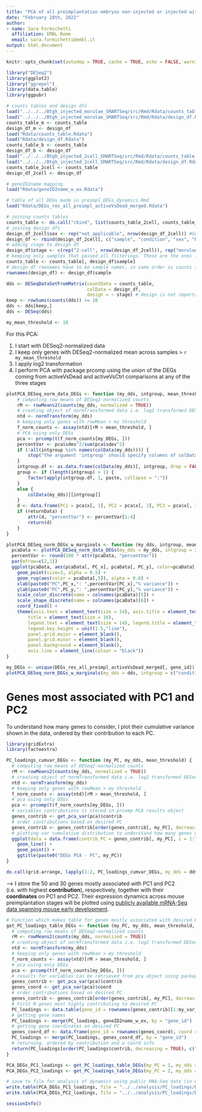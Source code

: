 ```yaml
---
title: "PCA of all preimplantation embryos non-injected or injected with active/deadBtgh"
date: "February 28th, 2022"
author: 
- name: Sara Formichetti
  affiliation: EMBL Rome
  email: sara.formichetti@embl.it
output: html_document
---
```


```r

knitr::opts_chunk$set(autodep = TRUE, cache = TRUE, echo = FALSE, warning = FALSE, message = FALSE, self.contained = TRUE)

```

```r

library("DESeq2")
library(ggplot2)
library("ggrepel")
library(data.table)
library(ggpubr)

```

```r

# counts tables and design dfs
load("../../../Btgh_injected_morulae_SMARTSeq/src/Rmd/Rdata/counts_table.Rdata")
load("../../../Btgh_injected_morulae_SMARTSeq/src/Rmd/Rdata/design_df.Rdata")
counts_table_m <- counts_table
design_df_m <- design_df
load("Rdata/counts_table.Rdata")
load("Rdata/design_df.Rdata")
counts_table_b <- counts_table
design_df_b <- design_df
load("../../../Btgh_injected_2cell_SMARTSeq/src/Rmd/Rdata/counts_table.Rdata")
load("../../../Btgh_injected_2cell_SMARTSeq/src/Rmd/Rdata/design_df.Rdata")
counts_table_2cell <- counts_table
design_df_2cell <- design_df

# geneID2name mapping
load("Rdata/geneID2name_w_ex.Rdata")

# table of all DEGs made in preimpl_DEGs_dynamics.Rmd
load("Rdata/DEGs_res_all_preimpl_activeVsDead_merged.Rdata")

```

```r

# joining counts tables
counts_table <- do.call("cbind", list(counts_table_2cell, counts_table_m, counts_table_b))
# joining design dfs
design_df_2cell$sex <- rep("not_applicable", nrow(design_df_2cell)) #Sex cannot be assigned at the 2-cell stage
design_df <- rbind(design_df_2cell[, c("sample", "condition", "sex", "batch")], design_df_m[, c("sample", "condition", "sex", "batch")], design_df_b[, c("sample", "condition", "sex", "batch")])
# adding stage to design df
design_df$stage <- c(rep("2-cell", nrow(design_df_2cell)), rep("morulae", nrow(design_df_m)), rep("blastocysts", nrow(design_df_b)))
# keeping only samples that passed all filterings. These are the ones left in loaded design dfs
counts_table <- counts_table[, design_df$sample]
# design df rownames have to be sample names, in same order as counts table columns
rownames(design_df) <- design_df$sample

```

```r

dds <- DESeqDataSetFromMatrix(countData = counts_table,
                              colData = design_df,
                              design = ~ stage) # design is not important because I am not testing for Diff Expr
keep <- rowSums(counts(dds)) >= 10
dds <- dds[keep,]
dds <- DESeq(dds)

```

```r

my_mean_threshold <- 10

```

For this PCA:

1. I start with DESeq2-normalized data
2. I keep only genes with DESeq2-normalized mean across samples > `r my_mean_threshold`
3. I apply log2 transformation
4. I perform PCA with package prcomp using the union of the DEGs coming from activeVsDead and activeVsCtrl comparisons at any of the three stages 

```r

plotPCA_DESeq_norm_data_DEGs <- function (my_dds, intgroup, mean_threshold, my_DEGs, returnData = TRUE) {
    # computing row means of DESeq2-normalized counts
    rM <- rowMeans2(counts(my_dds, normalized = TRUE))
    # creating object of normTransformed data i.e. log2 transformed DESeq2-normalized data
    ntd <- normTransform(my_dds)
    # keeping only genes with rowMean > my threshold
    f_norm_counts <- assay(ntd)[rM > mean_threshold, ]
    # PCA using only DEGs
    pca <- prcomp(t(f_norm_counts[my_DEGs, ]))
    percentVar <- pca$sdev^2/sum(pca$sdev^2)
    if (!all(intgroup %in% names(colData(my_dds)))) {
        stop("the argument 'intgroup' should specify columns of colData(dds)")
    }
    intgroup.df <- as.data.frame(colData(my_dds)[, intgroup, drop = FALSE])
    group <- if (length(intgroup) > 1) {
        factor(apply(intgroup.df, 1, paste, collapse = ":"))
    }
    else {
        colData(my_dds)[[intgroup]]
    }
    d <- data.frame(PC1 = pca$x[, 1], PC2 = pca$x[, 2], PC3 = pca$x[, 3], PC4 = pca$x[, 4], intgroup.df, name = colnames(my_dds))
    if (returnData) {
        attr(d, "percentVar") <- percentVar[1:4]
        return(d)
    }
}

plotPCA_DESeq_norm_DEGs_w_marginals <- function (my_dds, intgroup, mean_threshold, my_DEGs, PC_x, PC_y) {
  pcaData <- plotPCA_DESeq_norm_data_DEGs(my_dds = my_dds, intgroup = intgroup, mean_threshold = mean_threshold, my_DEGs = my_DEGs, returnData = TRUE)
  percentVar <- round(100 * attr(pcaData, "percentVar"))
  par(mfrow=c(2,1))
  ggplot(pcaData, aes(pcaData[, PC_x], pcaData[, PC_y], color=pcaData[,5], shape=pcaData[,6])) +
    geom_point(size=3, alpha = 0.5) +
    geom_rug(aes(color = pcaData[,5]), alpha = 0.6) +
    xlab(paste0("PC",PC_x,": ",percentVar[PC_x],"% variance")) +
    ylab(paste0("PC",PC_y,": ",percentVar[PC_y],"% variance")) +
    scale_color_discrete(name = colnames(pcaData)[5]) +
    scale_shape_discrete(name = colnames(pcaData)[6]) +
    coord_fixed() +
    theme(axis.text = element_text(size = 14), axis.title = element_text(size = 16),
        title = element_text(size = 16),
        legend.text = element_text(size = 14), legend.title = element_text(size = 16),
        legend.key.height = unit(1.5,"line"),
        panel.grid.major = element_blank(),
        panel.grid.minor = element_blank(),
        panel.background = element_blank(),
        axis.line = element_line(colour = "black"))
}

```

```r

my_DEGs <- unique(DEGs_res_all_preimpl_activeVsDead_merged[, gene_id])
plotPCA_DESeq_norm_DEGs_w_marginals(my_dds = dds, intgroup = c("condition", "stage"), mean_threshold = my_mean_threshold, my_DEGs = my_DEGs, PC_x = 1, PC_y = 2)

```

# Genes most associated with PC1 and PC2

To understand how many genes to consider, I plot their cumulative variance shown in the data, ordered by their contribution to each PC.

```r

library(gridExtra)
library(factoextra)

PC_loadings_cumvar_DEGs <- function (my_PC, my_dds, mean_threshold) {
  # computing row means of DESeq2-normalized counts
  rM <- rowMeans2(counts(my_dds, normalized = TRUE))
  # creating object of normTransformed data i.e. log2 transformed DESeq2-normalized data
  ntd <- normTransform(my_dds)
  # keeping only genes with rowMean > my threshold
  f_norm_counts <- assay(ntd)[rM > mean_threshold, ]
  # pca using only DEGs
  pca <- prcomp(t(f_norm_counts[my_DEGs, ]))
  # variables contributions is stored in prcomp PCA results object
  genes_contrib <- get_pca_var(pca)$contrib
  # order contributions based on desired PC
  genes_contrib <- genes_contrib[order(genes_contrib[, my_PC], decreasing = TRUE), ]
  # plotting var cumulative distribution to understand how many genes might be relevant to consider
  ggplot(data = data.frame(contrib_PC = genes_contrib[, my_PC], i = 1:length(genes_contrib[, my_PC])), aes(x = i, y = cumsum(contrib_PC))) + 
    geom_line() + 
    geom_point() +
    ggtitle(paste0("DEGs PCA - PC", my_PC))
}

do.call(grid.arrange, lapply(1:2, PC_loadings_cumvar_DEGs, my_dds = dds, mean_threshold = my_mean_threshold))

```

--> I store the 50 and 30 genes mostly associated with PC1 and PC2 (i.e. with highest **contribution**), respectively, together with their **coordinates** on PC1 and PC2. Their expression dynamics across mouse preimplantation stages will be plotted using [publicly available mRNA-Seq data spanning mouse early development](https://boulardlab.github.io/OGlcNAc_early_embryo_Formichetti2023/reports/embryo_public_data_GSE66582_GSE76505_reanalysis/Btgh_PCA_genes_dynamics.html).

```r

# Function which makes table for genes mostly associated with desired PC
get_PC_loadings_table_DEGs <- function (my_PC, my_dds, mean_threshold, my_var_N) {
  # computing row means of DESeq2-normalized counts
  rM <- rowMeans2(counts(my_dds, normalized = TRUE))
  # creating object of normTransformed data i.e. log2 transformed DESeq2-normalized data
  ntd <- normTransform(my_dds)
  # keeping only genes with rowMean > my threshold
  f_norm_counts <- assay(ntd)[rM > mean_threshold, ]
  # pca using only DEGs
  pca <- prcomp(t(f_norm_counts[my_DEGs, ]))
  # results for variables can be retrieved from pca object using package 'factoextra'
  genes_contrib <- get_pca_var(pca)$contrib
  genes_coord <- get_pca_var(pca)$coord
  # order contributions based on desired PC
  genes_contrib <- genes_contrib[order(genes_contrib[, my_PC], decreasing = TRUE), ]
  # First N genes most highly contributing to desired PC
  PC_loadings <- data.table(gene_id = rownames(genes_contrib)[1:my_var_N], contrib = genes_contrib[, my_PC][1:my_var_N])
  # getting gene names
  PC_loadings <- merge(PC_loadings, geneID2name_w_ex, by = "gene_id")
  # getting gene coordinates on desired PC
  genes_coord_df <- data.frame(gene_id = rownames(genes_coord), coord = genes_coord[, my_PC])
  PC_loadings <- merge(PC_loadings, genes_coord_df, by = "gene_id")
  # returning, ordered by contribution and w coord info
  return(PC_loadings[order(PC_loadings$contrib, decreasing = TRUE), c("gene_id", "gene_name", "coord")])
}

PCA_DEGs_PC1_loadings <- get_PC_loadings_table_DEGs(my_PC = 1, my_dds = dds, mean_threshold = my_mean_threshold, my_var_N = 50)
PCA_DEGs_PC2_loadings <- get_PC_loadings_table_DEGs(my_PC = 2, my_dds = dds, mean_threshold = my_mean_threshold, my_var_N = 30)

# save to file for analysis of dynamics using public RNA-Seq data (in OGlcNAc_early_embryo_Formichetti2023/embryo_public_data_GSE66582_GSE76505_reanalysis/src/Rmd/Btgh_PCA_genes_dynamics.Rmd)
write.table(PCA_DEGs_PC1_loadings, file = "../../analysis/PC_loadings/DEGs_PCA_PC1_first_50_genes.csv", quote = FALSE, sep = ",", row.names = FALSE, col.names = TRUE)
write.table(PCA_DEGs_PC2_loadings, file = "../../analysis/PC_loadings/DEGs_PCA_PC2_first_30_genes.csv", quote = FALSE, sep = ",", row.names = FALSE, col.names = TRUE)

```

```r

sessionInfo()

```